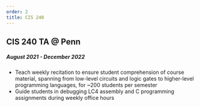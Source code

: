 ```yaml
---
order: 2
title: CIS 240
---
```


## CIS 240 TA @ Penn
##### August 2021 - December 2022
- Teach weekly recitation to ensure student comprehension of course material, spanning from low-level circuits and logic gates to higher-level programming languages, for ~200 students per semester
- Guide students in debugging LC4 assembly and C programming assignments during weekly office hours
